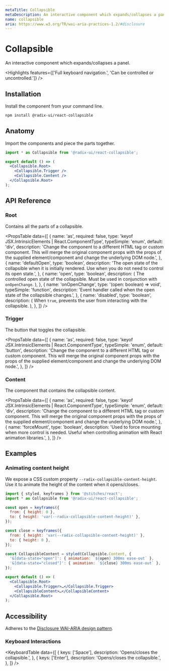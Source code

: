 ```yaml
---
metaTitle: Collapsible
metaDescription: An interactive component which expands/collapses a panel.
name: collapsible
aria: https://www.w3.org/TR/wai-aria-practices-1.2/#disclosure
---
```


# Collapsible

<Description>
  An interactive component which expands/collapses a panel.
</Description>

<Highlights
  features={['Full keyboard navigation.', 'Can be controlled or uncontrolled.']}
/>

## Installation

Install the component from your command line.

```bash
npm install @radix-ui/react-collapsible
```

## Anatomy

Import the components and piece the parts together.

```jsx
import * as Collapsible from '@radix-ui/react-collapsible';

export default () => (
  <Collapsible.Root>
    <Collapsible.Trigger />
    <Collapsible.Content />
  </Collapsible.Root>
);
```

## API Reference

### Root

Contains all the parts of a collapsible.

<PropsTable
  data={[
    {
      name: 'as',
      required: false,
      type: 'keyof JSX.IntrinsicElements | React.ComponentType<any>',
      typeSimple: 'enum',
      default: 'div',
      description:
        'Change the component to a different HTML tag or custom component. This will merge the original component props with the props of the supplied element/component and change the underlying DOM node.',
    },
    {
      name: 'defaultOpen',
      type: 'boolean',
      description:
        'The open state of the collapsible when it is initially rendered. Use when you do not need to control its open state.',
    },
    {
      name: 'open',
      type: 'boolean',
      description: (
        <span>
          The controlled open state of the collapsible. Must be used in
          conjunction with <Code>onOpenChange</Code>.
        </span>
      ),
    },
    {
      name: 'onOpenChange',
      type: '(open: boolean) => void',
      typeSimple: 'function',
      description:
        'Event handler called when the open state of the collapsible changes.',
    },
    {
      name: 'disabled',
      type: 'boolean',
      description: (
        <span>
          When <Code>true</Code>, prevents the user from interacting with the
          collapsible.
        </span>
      ),
    },
  ]}
/>

### Trigger

The button that toggles the collapsible.

<PropsTable
  data={[
    {
      name: 'as',
      required: false,
      type: 'keyof JSX.IntrinsicElements | React.ComponentType<any>',
      typeSimple: 'enum',
      default: 'button',
      description:
        'Change the component to a different HTML tag or custom component. This will merge the original component props with the props of the supplied element/component and change the underlying DOM node.',
    },
  ]}
/>

### Content

The component that contains the collapsible content.

<PropsTable
  data={[
    {
      name: 'as',
      required: false,
      type: 'keyof JSX.IntrinsicElements | React.ComponentType<any>',
      typeSimple: 'enum',
      default: 'div',
      description:
        'Change the component to a different HTML tag or custom component. This will merge the original component props with the props of the supplied element/component and change the underlying DOM node.',
    },
    {
      name: 'forceMount',
      type: 'boolean',
      description:
        'Used to force mounting when more control is needed. Useful when controlling animation with React animation libraries.',
    },
  ]}
/>

## Examples

### Animating content height

We expose a CSS custom property `--radix-collapsible-content-height`.<br />Use it to animate the height of the content when it opens/closes.

```jsx line=4-7,9-12,14-17,22
import { styled, keyframes } from '@stitches/react';
import * as Collapsible from '@radix-ui/react-collapsible';

const open = keyframes({
  from: { height: 0 },
  to: { height: 'var(--radix-collapsible-content-height)' },
});

const close = keyframes({
  from: { height: 'var(--radix-collapsible-content-height)' },
  to: { height: 0 },
});

const CollapsibleContent = styled(Collapsible.Content, {
  '&[data-state="open"]': { animation: `${open} 300ms ease-out` },
  '&[data-state="closed"]': { animation: `${close} 300ms ease-out` },
});

export default () => (
  <Collapsible.Root>
    <Collapsible.Trigger>…</Collapsible.Trigger>
    <CollapsibleContent>…</CollapsibleContent>
  </Collapsible.Root>
);
```

## Accessibility

Adheres to the [Disclosure WAI-ARIA design pattern](https://www.w3.org/TR/wai-aria-practices-1.2/#disclosure).

### Keyboard Interactions

<KeyboardTable
  data={[
    {
      keys: ['Space'],
      description: 'Opens/closes the collapsible.',
    },
    {
      keys: ['Enter'],
      description: 'Opens/closes the collapsible.',
    },
  ]}
/>
